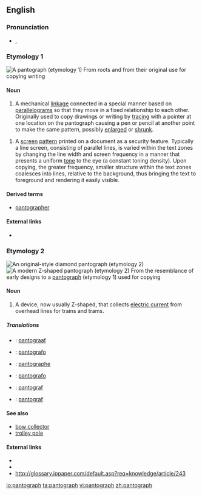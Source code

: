 ==English==

===Pronunciation===
* {{a|UK}} {{IPA|/ˈpænt.ə.gɹæf/}}, {{SAMPA|/"p{nt.@.gr{f/}}

===Etymology 1===
[[Image:Pantograph (cropped).jpg|thumb|A '''pantograph''' (etymology 1)]]
From {{Gr.}} roots {{term|sc=Grek|παντ-||all, every}} and {{term|sc=Grek|γραφ||to write}} from their original use for copying writing

====Noun====
{{en-noun}}

# A mechanical [[linkage]] connected in a special manner based on [[parallelogram]]s so that they move in a fixed relationship to each other.  Originally used to copy drawings or writing by [[tracing]] with a pointer at one location on the pantograph causing a pen or pencil at another point to make the same pattern, possibly [[enlarged]] or [[shrunk]].

# A [[screen]] [[pattern]] printed on a document as a security feature.  Typically a line screen, consisting of parallel lines, is varied within the text zones by changing the line width and screen frequency in a manner that presents a uniform [[tone]] to the eye (a constant toning density). Upon copying, the greater frequency, smaller structure within the text zones coalesces into lines, relative to the background, thus bringing the text to foreground and rendering it easily visible.

====Derived terms====
*[[pantographer]]

====External links====
* {{pedialite|Pantograph}}

===Etymology 2===
[[Image:Schynige Platte diamond pantograph.jpg|thumb|An original-style diamond '''pantograph''' (etymology 2)]]
[[Image:Pantograaf lichtrail.jpg|thumb|A modern Z-shaped '''pantograph''' (etymology 2)]]
From the resemblance of early designs to a [[#Etymology 1|pantograph]] (etymology 1) used for copying

====Noun====
{{en-noun}}

# {{rail transport}} A device, now usually Z-shaped, that collects [[electric current]] from overhead lines for trains and trams.

=====Translations=====
{{trans-top|rail transport: Device that collects electric current from overhead lines}}
{{trans-mid}}
{{trans-bottom}}
{{checktrans-top}}
* {{ttbc|Dutch}}: [[pantograaf]]
* {{ttbc|Esperanto}}: [[pantografo]]
* {{ttbc|French}}: [[pantographe]]
{{trans-mid}}
* {{ttbc|Italian}}: [[pantografo]]
* {{ttbc|Norwegian}}: [[pantograf]]
* {{ttbc|Polish}}: [[pantograf]]
{{trans-bottom}}

====See also====
* [[bow collector]]
* [[trolley pole]]

====External links====
* {{pedialite|Pantograph (rail)}}
* {{commonslite|Category:Pantographs|Pantographs}}
* http://glossary.ippaper.com/default.asp?req=knowledge/article/243

[[io:pantograph]]
[[ta:pantograph]]
[[vi:pantograph]]
[[zh:pantograph]]
